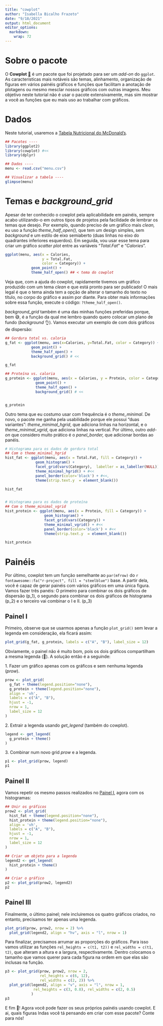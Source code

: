 ```yaml
---
title: "cowplot"
author: "Isabella Bicalho Frazeto"
date: "9/18/2021"
output: html_document
editor_options: 
  markdown: 
    wrap: 72
---
```


# Sobre o pacote

O **Cowplot** [🐄](https://emojipedia.org/cow/) é um pacote que foi
projetado para ser um *add-on* do `ggplot`. As características mais
notáveis são temas, alinhamento, organização de figuras em vários
painéis gráficos e funções que facilitam a anotação de plotagens ou
mesmo mesclar nossos gráficos com outras imagens. Meu objetivo neste
tutorial não é usar o pacote extensivamente, mas sim mostrar a você as
funções que eu mais uso ao trabalhar com gráficos.

# Dados

Neste tutorial, usaremos a [Tabela Nutricional do
McDonald's](menu.csv)*.*

```r
## Pacotes ----
library(ggplot2) 
library(cowplot) #<<
library(dplyr)

## Dados ----
menu <- read.csv("menu.csv")

## Visualizar a tabela ----
glimpse(menu)
```

# Temas e *background_grid*

Apesar de ter conhecido o cowplot pela aplicabilidade em painéis, sempre
acabo utilizando-o em outros tipos de projetos pela facilidade de
lembrar os temas que desejo. Por exemplo, quando preciso de um gráfico
mais *clean,* eu uso a função *theme_half_open(),* que tem um design
simples, sem *background* e um estilo de eixo semiaberto (duas linhas no
eixo do quadrantes inferiores esquerdos). Em seguida, vou usar esse tema
para criar um gráfico *scatter plot* entre as variáveis "*Total.Fat*" e
"*Calories*".

```r
ggplot(menu, aes(x = Calories, 
                 y = Total.Fat, 
                 color = Category)) + 
            geom_point() + 
            theme_half_open() ## < tema do cowplot
```

Veja que, com a ajuda do cowplot, rapidamente tivemos um gráfico
produzido com um tema *clean* e que está pronto para ser publicado! O
mais legal é que o tema ainda tem a opção de alterar o tamanho do texto
no título, no corpo do gráfico e assim por diante. Para obter mais
informações sobre essa função, execute o código: `?theme_half_open()`.

*background_grid* também é uma das minhas funções preferidas porque, bem
😅, é a função da qual me lembro quando quero colocar um plano de fundo
(*background* 👌). Vamos executar um exemplo de com dois gráficos de
dispersão:

```r
## Gordura total vs. caloria
g_fat <- ggplot(menu, aes(x=Calories, y=Total.Fat, color = Category)) + 
            geom_point() +
            theme_half_open() +
            background_grid() # <<

g_fat

## Proteína vs. caloria
g_protein <- ggplot(menu, aes(x = Calories, y = Protein, color = Category)) + 
              geom_point() +
              theme_half_open() +
              background_grid() # <<


g_protein
```

Outro tema que eu costumo usar com frequência é o *theme_minimal*. De
novo, o pacote me ganha pela usabilidade porque ele possui "duas
variantes": *theme_minimal_hgrid*, que adiciona linhas na horizontal, e
o *theme_minimal_vgrid*, que adiciona linhas na vertical. Por último,
outro *add-on* que considero muito prático é o *panel_border,* que
adicionar bordas ao panéis.

```r
# Histograma para os dados de gordura total
## Com o theme_minimal_hgrid
hist_fat <- ggplot(menu, aes(x = Total.Fat, fill = Category)) + 
              geom_histogram() +
              facet_grid(vars(Category),  labeller = as_labeller(NULL)) +
              theme_minimal_hgrid() + #<<
              panel_border(color='black') + #<<,
              theme(strip.text.y  = element_blank()) 

hist_fat


# Histograma para os dados de proteína
## Com o theme_minimal_vgrid
hist_protein <- ggplot(menu, aes(x = Protein, fill = Category)) + 
                  geom_histogram() +
                  facet_grid(vars(Category)) +
                  theme_minimal_vgrid() + #<<
                  panel_border(color='black') + #<<
                  theme(strip.text.y  = element_blank()) 

hist_protein

```

# Painéis

Por último, cowplot tem um função semelhante ao `par(mfrow)` do
`r fontawesome::fa("r-project", fill = "steelblue")` base. A partir
dela, você é capaz de gerar painéis com vários gráficos em uma única
figura. Vamos fazer três panéis: O primeiro para combinar os dois
gráficos de dispersão (p_1), o segundo para combinar os dois gráficos de
histograma (p_2) e o terceiro vai combinar o I e II. (p_3)

## Painel I

Primeiro, observe que se usarmos apenas a função `plot_grid()` sem levar
a legenda em consideração, ela ficará assim:

```r
plot_grid(g_fat, g_protein, labels = c("A", "B"), label_size = 12)
```

Obviamente, o painel não é muito bom, pois os dois gráficos compartilham
a mesma legenda (🤕). A solução então é a seguinde:

1\. Fazer um gráfico apenas com os gráficos e sem nenhuma legenda
(*prow*).

```r
prow <- plot_grid(
  g_fat + theme(legend.position="none"),
  g_protein + theme(legend.position="none"),
  align = 'vh',
  labels = c("A", "B"),
  hjust = -1,
  nrow = 1, 
  label_size = 12
)
```

2\. Extrair a legenda usando *get_legend* (também do cowplot).

```r
legend <- get_legend(
  g_protein + theme()
)

```

3\. Combinar num novo grid *prow* e a legenda.

```r
p1 <- plot_grid(prow, legend)
p1

```

## Painel II

Vamos repetir os mesmo passos realizados no [Painel I], agora com os
histogramas:

```r

## Unir os gráficos
prow2 <- plot_grid(
  hist_fat + theme(legend.position="none"), 
  hist_protein + theme(legend.position="none"),
  align = 'vh',
  labels = c("A", "B"),
  hjust = -1,
  nrow = 1, 
  label_size = 12
)

## Criar um objeto para a legenda
legend2 <- get_legend(
  hist_protein + theme()
)

## Criar o gráfico
p2 <- plot_grid(prow2, legend2)
p2
```

## Painel III

Finalmente, o último painel; nele incluiremos os quatro gráficos
criados, no entanto, precisamos ter apenas uma legenda.

```r
plot_grid(prow, prow2, nrow = 2) %>%
  plot_grid(legend2, align = "hv", axis = "l", nrow = 1)

```

Para finalizar, precisamos arrumar as proporções do gráficos. Para isso
vamos utilizar as funções `rel_heights = c(t1, t2))` e
`rel_widths = c(t1, t2)`, que alteram a altura e a largura,
respectivamente. Dentro colocamos o tamanho que vamos querer para cada
figura na ordem em que elas são inclusas na função.

```r
p3 <- plot_grid(prow, prow2, nrow = 2, 
                rel_heights = c(6, 12), 
                rel_widths = c(2, 2)) %>%
  plot_grid(legend2, align = "v", axis = "l", nrow = 1,
             rel_heights = c(3, 0.8), rel_widths = c(2, 0.5)
            )
p3
```

E fim 🥳! Agora você pode fazer os seus próprios painéis usando cowplot.
E ai, quais figuras lndas você tá pensando em criar com esse pacote?
Conte para nós!

\
